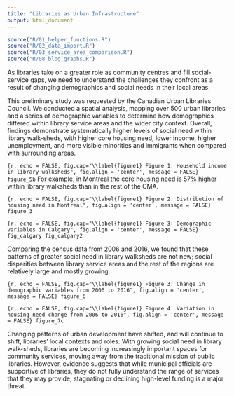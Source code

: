 ```yaml
---
title: "Libraries as Urban Infrastructure"
output: html_document
---
```


```r
source("R/01_helper_functions.R")
source("R/02_data_import.R")
source("R/03_service_area_comparison.R")
source("R/08_blog_graphs.R")
```

As libraries take on a greater role as community centres and fill social-service gaps, we need to understand the challenges they confront as a result of changing demographics and social needs in their local areas.

This preliminary study was requested by the Canadian Urban Libraries Council. We conducted a spatial analysis, mapping over 500 urban libraries and a series of demographic variables to determine how demographics differed within library service areas and the wider city context.
Overall, findings demonstrate systematically higher levels of social need within library walk-sheds, with higher core housing need, lower income, higher unemployment, and more visible minorities and immigrants when compared with surrounding areas.

```{r, echo = FALSE, fig.cap="\\label{figure1} Figure 1: Household income in library walksheds", fig.align = 'center', message = FALSE}
figure_5b
```
For example, in Montreal the core housing need is 57% higher within library walksheds than in the rest of the CMA.

```{r, echo = FALSE, fig.cap="\\label{figure1} Figure 2: Distribution of housing need in Montreal", fig.align = 'center', message = FALSE}
figure_3
```

```{r, echo = FALSE, fig.cap="\\label{figure1} Figure 3: Demographic variables in Calgary", fig.align = 'center', message = FALSE}
fig_calgary
fig_calgary2
```


Comparing the census data from 2006 and 2016, we found that these patterns of greater social need in library walksheds are not new; social disparities between library service areas and the rest of the regions are relatively large and mostly growing. 

```{r, echo = FALSE, fig.cap="\\label{figure1} Figure 3: Change in demographic variables from 2006 to 2016", fig.align = 'center', message = FALSE}
figure_6
```

```{r, echo = FALSE, fig.cap="\\label{figure1} Figure 4: Variation in housing need change from 2006 to 2016", fig.align = 'center', message = FALSE}
figure_7c
```


Changing patterns of urban development have shifted, and will continue to shift, libraries’ local contexts and roles. With growing social need in library walk-sheds, libraries are becoming increasingly important spaces for community services, moving away from the traditional mission of public libraries. However, evidence suggests that while municipal officials are supportive of libraries, they do not fully understand the range of services that they may provide; stagnating or declining high-level funding is a major threat. 
